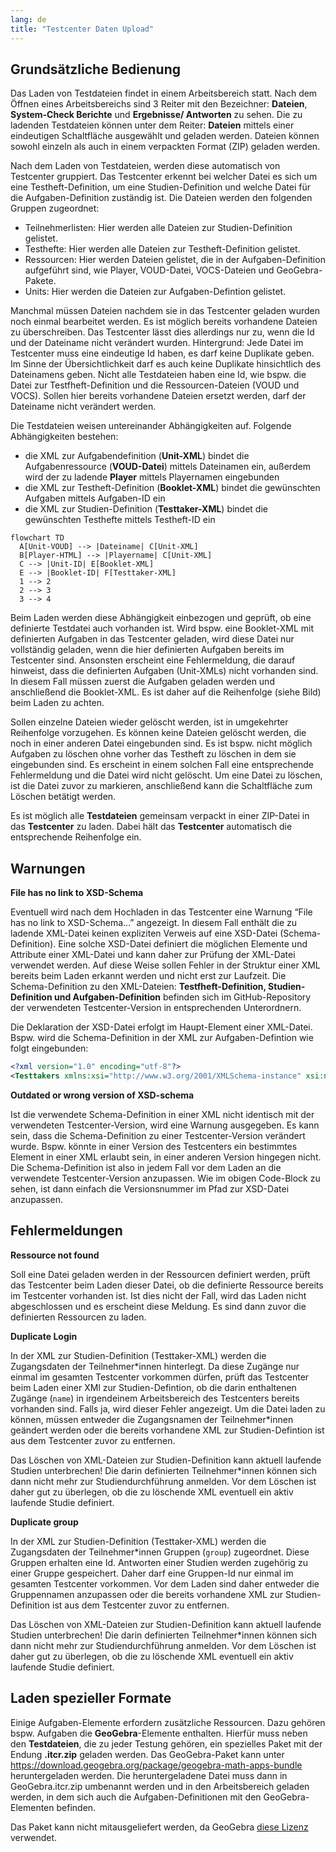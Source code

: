 ```yaml
---
lang: de
title: "Testcenter Daten Upload"
---
```


## Grundsätzliche Bedienung

Das Laden von Testdateien findet in einem Arbeitsbereich statt. Nach dem Öffnen eines Arbeitsbereichs sind 3 Reiter mit den Bezeichner: **Dateien**, **System-Check Berichte** und **Ergebnisse/ Antworten** zu sehen. Die zu ladenden Testdateien können unter dem Reiter: **Dateien** mittels einer eindeutigen Schaltfläche ausgewählt und geladen werden. Dateien können sowohl einzeln als auch in einem verpackten Format (ZIP) geladen werden.

Nach dem Laden von Testdateien, werden diese automatisch von Testcenter gruppiert. Das Testcenter erkennt bei welcher Datei es sich um eine Testheft-Definition, um eine Studien-Definition und welche Datei für die Aufgaben-Definition zuständig ist. Die Dateien werden den folgenden Gruppen zugeordnet:

* Teilnehmerlisten: Hier werden alle Dateien zur Studien-Definition gelistet.
* Testhefte: Hier werden alle Dateien zur Testheft-Definition gelistet.
* Ressourcen: Hier werden Dateien gelistet, die in der Aufgaben-Definition aufgeführt sind, wie Player, VOUD-Datei, VOCS-Dateien und GeoGebra-Pakete.
* Units: Hier werden die Dateien zur Aufgaben-Defintion gelistet.

Manchmal müssen Dateien nachdem sie in das Testcenter geladen wurden noch einmal bearbeitet werden. Es ist möglich bereits vorhandene Dateien zu überschreiben. Das Testcenter lässt dies allerdings nur zu, wenn die Id und der Dateiname nicht verändert wurden. Hintergrund: Jede Datei im Testcenter muss eine eindeutige Id haben, es darf keine Duplikate geben. Im Sinne der Übersichtlichkeit darf es auch keine Duplikate hinsichtlich des Dateinamens geben. Nicht alle Testdateien haben eine Id, wie bspw. die Datei zur Testfheft-Definition und die Ressourcen-Dateien (VOUD und VOCS). Sollen hier bereits vorhandene Dateien ersetzt werden, darf der Dateiname nicht verändert werden.

Die Testdateien weisen untereinander Abhängigkeiten auf. Folgende Abhängigkeiten bestehen:

* die XML zur Aufgabendefinition (**Unit-XML**) bindet die Aufgabenressource (**VOUD-Datei**) mittels Dateinamen ein, außerdem wird der zu ladende **Player** mittels Playernamen eingebunden
* die XML zur Testheft-Definition (**Booklet-XML**) bindet die gewünschten Aufgaben mittels Aufgaben-ID ein
* die XML zur Studien-Definition (**Testtaker-XML**) bindet die gewünschten Testhefte mittels Testheft-ID ein

```mermaid
flowchart TD
  A[Unit-VOUD] --> |Dateiname| C[Unit-XML]
  B[Player-HTML] --> |Playername| C[Unit-XML]
  C --> |Unit-ID| E[Booklet-XML]
  E --> |Booklet-ID| F[Testtaker-XML]
  1 --> 2
  2 --> 3
  3 --> 4
```

Beim Laden werden diese Abhängigkeit einbezogen und geprüft, ob eine definierte Testdatei auch vorhanden ist. Wird bspw. eine Booklet-XML mit definierten Aufgaben in das Testcenter geladen, wird diese Datei nur vollständig geladen, wenn die hier definierten Aufgaben bereits im Testcenter sind. Ansonsten erscheint eine Fehlermeldung, die darauf hinweist, dass die definierten Aufgaben (Unit-XMLs) nicht vorhanden sind. In diesem Fall müssen zuerst die Aufgaben geladen werden und anschließend die Booklet-XML. Es ist daher auf die Reihenfolge (siehe Bild) beim Laden zu achten.

Sollen einzelne Dateien wieder gelöscht werden, ist in umgekehrter Reihenfolge vorzugehen. Es können keine Dateien gelöscht werden, die noch in einer anderen Datei eingebunden sind. Es ist bspw. nicht möglich Aufgaben zu löschen ohne vorher das Testheft zu löschen in dem sie eingebunden sind. Es erscheint in einem solchen Fall eine entsprechende Fehlermeldung und die Datei wird nicht gelöscht. Um eine Datei zu löschen, ist die Datei zuvor zu markieren, anschließend kann die Schaltfläche zum Löschen betätigt werden.

::: {.callout-tip}
Es ist möglich alle **Testdateien** gemeinsam verpackt in einer ZIP-Datei in das **Testcenter** zu laden. Dabei hält das **Testcenter** automatisch die entsprechende Reihenfolge ein.
:::

## Warnungen

**File has no link to XSD-Schema**

Eventuell wird nach dem Hochladen in das Testcenter eine Warnung "File has no link to XSD-Schema..." angezeigt. In diesem Fall enthält die zu ladende XML-Datei keinen expliziten Verweis auf eine XSD-Datei (Schema-Definition). Eine solche XSD-Datei definiert die möglichen Elemente und Attribute einer XML-Datei und kann daher zur Prüfung der XML-Datei verwendet werden. Auf diese Weise sollen Fehler in der Struktur einer XML bereits beim Laden erkannt werden und nicht erst zur Laufzeit. Die Schema-Definition zu den XML-Dateien: **Testfheft-Definition, Studien-Definition und Aufgaben-Definition** befinden sich im GitHub-Repository der verwendeten Testcenter-Version in entsprechenden Unterordnern.

Die Deklaration der XSD-Datei erfolgt im Haupt-Element einer XML-Datei. Bspw. wird die Schema-Definition in der XML zur Aufgaben-Defintion wie folgt eingebunden:

```.xml
<?xml version="1.0" encoding="utf-8"?>
<Testtakers xmlns:xsi="http://www.w3.org/2001/XMLSchema-instance" xsi:noNamespaceSchemaLocation="https://raw.githubusercontent.com/iqb-berlin/testcenter/15.0.1/definitions/vo_Unit.xsd">

```
**Outdated or wrong version of XSD-schema**

Ist die verwendete Schema-Definition in einer XML nicht identisch mit der verwendeten Testcenter-Version, wird eine Warnung ausgegeben. Es kann sein, dass die Schema-Definition zu einer Testcenter-Version verändert wurde. Bspw. könnte in einer Version des Testcenters ein bestimmtes Element in einer XML erlaubt sein, in einer anderen Version hingegen nicht. Die Schema-Definition ist also in jedem Fall vor dem Laden an die verwendete Testcenter-Version anzupassen. Wie im obigen Code-Block zu sehen, ist dann einfach die Versionsnummer im Pfad zur XSD-Datei anzupassen.


## Fehlermeldungen

**Ressource not found**

Soll eine Datei geladen werden in der Ressourcen definiert werden, prüft das Testcenter beim Laden dieser Datei, ob die definierte Ressource bereits im Testcenter vorhanden ist. Ist dies nicht der Fall, wird das Laden nicht abgeschlossen und es erscheint diese Meldung. Es sind dann zuvor die definierten Ressourcen zu laden.

**Duplicate Login**

In der XML zur Studien-Definition (Testtaker-XML) werden die Zugangsdaten der Teilnehmer\*innen hinterlegt. Da diese Zugänge nur einmal im gesamten Testcenter vorkommen dürfen, prüft das Testcenter beim Laden einer XMl zur Studien-Defintion, ob die darin enthaltenen Zugänge (`name`) in irgendeinem Arbeitsbereich des Testcenters bereits vorhanden sind. Falls ja, wird dieser Fehler angezeigt. Um die Datei laden zu können, müssen entweder die Zugangsnamen der Teilnehmer\*innen geändert werden oder die bereits vorhandene XML zur Studien-Defintion ist aus dem Testcenter zuvor zu entfernen.

::: {.callout-important}
Das Löschen von XML-Dateien zur Studien-Definition kann aktuell laufende Studien unterbrechen! Die darin definierten Teilnehmer\*innen können sich dann nicht mehr zur Studiendurchführung anmelden. Vor dem Löschen ist daher gut zu überlegen, ob die zu löschende XML eventuell ein aktiv laufende Studie definiert.
:::

**Duplicate group**

In der XML zur Studien-Definition (Testtaker-XML) werden die Zugangsdaten der Teilnehmer\*innen Gruppen (`group`) zugeordnet. Diese Gruppen erhalten eine Id. Antworten einer Studien werden zugehörig zu einer Gruppe gespeichert. Daher darf eine Gruppen-Id nur einmal im gesamten Testcenter vorkommen. Vor dem Laden sind daher entweder die Gruppennamen anzupassen oder die bereits vorhandene XML zur Studien-Definition ist aus dem Testcenter zuvor zu entfernen.

::: {.callout-important}
Das Löschen von XML-Dateien zur Studien-Definition kann aktuell laufende Studien unterbrechen! Die darin definierten Teilnehmer\*innen können sich dann nicht mehr zur Studiendurchführung anmelden. Vor dem Löschen ist daher gut zu überlegen, ob die zu löschende XML eventuell ein aktiv laufende Studie definiert.
:::

## Laden spezieller Formate
Einige Aufgaben-Elemente erfordern zusätzliche Ressourcen. Dazu gehören bspw. Aufgaben die **GeoGebra**-Elemente enthalten. Hierfür muss neben den **Testdateien**, die zu jeder Testung gehören, ein spezielles Paket mit der Endung **.itcr.zip** geladen werden. 
Das GeoGebra-Paket kann unter [https://download.geogebra.org/package/geogebra-math-apps-bundle](https://download.geogebra.org/package/geogebra-math-apps-bundle) heruntergeladen werden. Die heruntergeladene Datei muss dann in GeoGebra.itcr.zip umbenannt werden und in den Arbeitsbereich geladen werden, in dem sich auch die Aufgaben-Definitionen mit den GeoGebra-Elementen befinden.

Das Paket kann nicht mitausgeliefert werden, da GeoGebra [diese Lizenz](https://www.geogebra.org/license) verwendet.